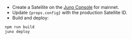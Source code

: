 
- Create a Satellite on the [Juno Console](https://console.juno.build) for mainnet.
- Update <code>{props.config}</code> with the production Satellite ID.
- Build and deploy:

```bash
npm run build
juno deploy
```
